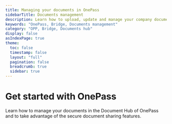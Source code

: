 ```yaml
---
title: Managing your documents in OnePass
sidebarTitle: Documents management
description: Learn how to upload, update and manage your company documents in OnePass with the Document Hub.
keywords: "OnePass, Bridge, Documents management"
category: "OPP, Bridge, Documents hub"
display: false
asIndexPage: true
theme: 
  toc: false
  timestamp: false
  layout: "full"
  pagination: false
  breadcrumb: true
  sidebar: true
---
```



# <BookText className="inline " /> Get started with OnePass

Learn how to manage your documents in the Document Hub of OnePass and to take advantage of the secure document sharing features.

<ArticlesCardsList route="/articles/documents-management"/>
